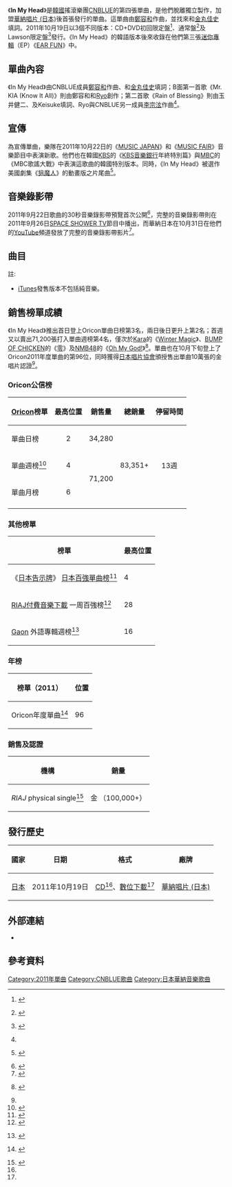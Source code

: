 {{Infobox single
|Name          = In My Head
|Cover         = CNBLUE In My Head.jpg
|Border        = 
|Caption       = 通常盤封面
|Artist        = [[CNBLUE|CNBLUE]]
|Album         = [[CODE_NAME_BLUE|CODE NAME BLUE]]
|Released      = 2011年10月19日<br><small>（見[[#發行歷史|發行歷史]]）</small>
|Format        = [[CD|CD]]、[[數位音樂下載|數位下載]]
|B-side        = Mr. KIA (Know It All)<br>Rain of Blessing
|Recorded      = 2011年
|Genre         = [[日語流行音樂|日語流行音樂]]
|Length        = 4:14
|Writer        = [[鄭容和|鄭容和]]、{{link-ja|玉井健二|玉井健二}}、[[金丸佳史|金丸佳史]]
|Producer      = 玉井健二、{{link-ja|agehasprings|Agehasprings}}
|Label         = [[日本華納音樂|華納唱片 (日本)]]
|Chronology    = [[CNBLUE|CNBLUE]]日語單曲
|Last single   = [[RE-MAINTENANCE|RE-MAINTENANCE]]<br>（2011年）
|This single   = '''In My Head'''<br>（2011年）
|Next single   = [[Where_you_are_(CNBLUE單曲)|Where you are]]<br>（2012年）
}}
《'''In My Head'''》是[[韓國|韓國]]搖滾樂團[[CNBLUE|CNBLUE]]的第四張單曲，是他們脫離獨立製作，加盟[[日本華納音樂|華納唱片 (日本)]]後首張發行的單曲。這單曲由[[鄭容和|鄭容和]]作曲，並找來{{link-ja|玉井健二|玉井健二}}和[[金丸佳史|金丸佳史]]填詞。2011年10月19日以3個不同版本：CD+DVD初回限定盤<ref name=limited>{{Ja icon}} {{cite web|url=http://wmg.jp/artist/cnblue/WPZL000030337.html|title=CNBLUE 「In My Head （初回限定盤）」 / Warner Music Japan|date=|work=|publisher=[[Warner_Music_Group|Warner Music Group]]|accessdate=2012-02-02|archive-url=https://web.archive.org/web/20120106182513/http://wmg.jp/artist/cnblue/WPZL000030337.html|archive-date=2012-01-06|dead-url=yes}}</ref>、通常盤<ref name=release>{{ja icon}} {{cite web|url=http://www.oricon.co.jp/prof/artist/488826/products/music/937147/1/|title=Ｉｎ　Ｍｙ　Ｈｅａｄ ＣＮＢＬＵＥのプロフィールならオリコン芸能人事典-ORICON STYLE|date=|work=|publisher=[[Oricon|Oricon]]|accessdate=2012-02-02|archive-date=2013-12-31|archive-url=https://web.archive.org/web/20131231182426/http://www.oricon.co.jp/prof/artist/488826/products/music/937147/1/|dead-url=no}}</ref>及 Lawson限定盤<ref name=lawson>{{Ja icon}} {{cite web|url=http://wmg.jp/artist/cnblue/PKG0000007585.html|title=CNBLUE 「In My Head （ローソン限定盤）」 / Warner Music Japan|date=|work=|publisher=[[Warner_Music_Group|Warner Music Group]]|accessdate=2012-02-02|archive-url=https://web.archive.org/web/20120126083026/http://wmg.jp/artist/cnblue/PKG0000007585.html|archive-date=2012-01-26|dead-url=yes}}</ref>發行。《In My Head》的韓語版本後來收錄在他們第三張[[迷你專輯|迷你專輯]]（EP）《[[EAR_FUN|EAR FUN]]》中。

==單曲內容==
《In My Head》由CNBLUE成員[[鄭容和|鄭容和]]作曲、{{link-ja|玉井健二|玉井健二}}和[[金丸佳史|金丸佳史]]填詞；B面第一首歌《Mr. KIA (Know It All)》則由鄭容和和[[Ryo|Ryo]]創作；第二首歌《Rain of Blessing》則由玉井健二、{{link-ja|深野香|深野香}}及Keisuke填詞、Ryo與CNBLUE另一成員[[李宗泫|李宗泫]]作曲<ref name=release />。

==宣傳==
為宣傳單曲，樂隊在2011年10月22日的《[[MUSIC_JAPAN|MUSIC JAPAN]]》和《[[MUSIC_FAIR|MUSIC FAIR]]》音樂節目中表演新歌。他們也在韓國[[韓國放送公社|KBS]]的《[[KBS音樂銀行|KBS音樂銀行]]年終特別篇》與[[文化廣播_(韓國)|MBC]]的《MBC歌謠大戰》中表演這歌曲的韓國特別版本。同時，《In My Head》被選作美國劇集《[[狙魔人|狙魔人]]》的動畫版之片尾曲<ref>{{Ko icon}} {{cite web|url=http://news.nate.com/view/20111005n20245|title=정용화 자작곡, 日애니메이션 엔딩 테마곡 삽입|date=2011-10-05|work=|publisher=Nate|accessdate=2012-02-02}}</ref>。

==音樂錄影帶==
2011年9月22日歌曲的30秒音樂錄影帶預覽首次公開<ref>{{cite web|url=http://www.youtube.com/watch?v=g88e5dc63TA|title=CNBLUE (In My Head) 30sec.version - YouTube|date=2011-09-22|work=|publisher=[[YouTube|YouTube]]|accessdate=2012-02-02|archive-date=2020-03-14|archive-url=https://web.archive.org/web/20200314100200/https://www.youtube.com/watch?v=g88e5dc63TA|dead-url=no}}</ref>，完整的音樂錄影帶則在2011年9月26日[[SPACE_SHOWER_TV|SPACE SHOWER TV]]節目中播出，而華納日本在10月31日在他們的[[YouTube|YouTube]]頻道發放了完整的音樂錄影帶影片<ref name=musicvideo>{{cite web|url=http://www.youtube.com/watch?v=g88e5dc63TA|title=CNBLUE - In My Head - YouTube|date=2011-10-31|work=|publisher=[[YouTube|YouTube]]|accessdate=2012-02-02|language=|archive-date=2020-03-14|archive-url=https://web.archive.org/web/20200314100200/https://www.youtube.com/watch?v=g88e5dc63TA|dead-url=no}}</ref>。

==曲目==
{{tracklist
| total_length    = 16:12
| headline        = 所有版本：<ref name=itunesjp>{{Ja icon}} {{cite web|url=http://itunes.apple.com/jp/album/in-my-head-single/id469864778|title=iTunes - ミュージック - CNBLUE「In My Head - Single」|date=2011-10-19|work=|publisher=[[iTunes|iTunes]]|accessdate=2012-02-02|archive-date=2016-03-13|archive-url=https://web.archive.org/web/20160313150430/https://itunes.apple.com/jp/album/in-my-head-single/id469864778|dead-url=no}}</ref>

| all_producer = {{link-ja|玉井健二|玉井健二}}、{{link-ja|agehasprings|Agehasprings}}

| title1          = In My Head
| music1          = [[鄭容和|鄭容和]]
| lyrics1         = 玉井健二<br>[[金丸佳史|金丸佳史]]
| arranger1       = 玉井健二<br>{{link-ja|百田留衣|百田留衣}}
| length1         = 4:14

| title2          = Mr. KIA (Know It All)
| music2          = 鄭容和<br>[[Ryo|Ryo]]
| lyrics2         = [[鄭容和|鄭容和]]
| arranger2       = 玉井健二<br>{{link-ja|野間康介|野間康介}}
| length2         = 3:33

| title3          = Rain of Blessing
| music3          = [[李宗泫|李宗泫]]<br>Ryo
| lyrics3         = 玉井健二<br>{{link-ja|深野香|深野香}}<br>Keisuke
| arranger3       = 玉井健二<br>{{link-ja|釣俊輔|釣俊輔}}
| length3         = 4:13

| title4          = In My Head
| note4           = Instrumental
| music4          = [[鄭容和|鄭容和]]
| arranger4       = 玉井健二<br>百田留衣
| length4         = 4:14

}}

{{tracklist
| collapsed       = yes
| headline        = DVD<ref name=limited />
| title1          = In My Head
| note1           = [[音樂錄影帶|音樂錄影帶]]
| title2          = In My Head
| note2           = 音樂錄影帶 - Special footage
}}

;註:
*[[iTunes|iTunes]]發售版本不包括純音樂。

==銷售榜單成績==
《In My Head》推出首日登上Oricon單曲日榜第3名，兩日後日更升上第2名；首週又以賣出71,200張打入單曲週榜第4名，僅次於[[Kara|Kara]]的《[[Winter_Magic|Winter Magic]]》、[[BUMP_OF_CHICKEN|BUMP OF CHICKEN]]的《[[零_(單曲)|零]]》及[[NMB48|NMB48]]的《[[Oh_My_God!|Oh My God!]]》<ref>{{Ko icon}} {{cite web|url=http://news.nate.com/view/20111026n05736?mid=e0101|title=씨엔블루 日 데뷔싱글, 첫주 7만장 판매|date=2011-10-26|work=|publisher=Nate|accessdate=2012-02-02}}</ref>。單曲也在10月下旬登上了Oricon2011年度單曲的第96位，同時獲得[[日本唱片協會|日本唱片協會]]頒授售出單曲10萬張的金唱片認證<ref name="riajgold" />。

===Oricon公信榜===
{| class="wikitable" style="width:630px;"
|-
! style="text-align:center;"|[[Oricon|Oricon]]榜單
! style="text-align:center;"|最高位置
! style="text-align:center;"|銷售量
! style="text-align:center;"|總銷量
! style="text-align:center;"|停留時間
|-
|align="left"|單曲日榜
| style="text-align:center;"|2
| style="text-align:center;"|34,280
| style="text-align:center;" rowspan="3"|83,351+
| style="text-align:center;" rowspan="3"|13週
|-
|align="left"|單曲週榜<ref name="oricon">{{cite web|url=http://www.oricon.co.jp/rank/js/w/2011-10-31/|title=2011年10月17日～2011年10月23日のCDシングル週間ランキング (Oricon Weekly chart for October 31st)|date=2011-10-26|work=|publisher=[[Oricon|Oricon]]|accessdate=2011-10-26|archive-date=2017-06-22|archive-url=https://web.archive.org/web/20170622031951/http://www.oricon.co.jp/rank/js/w/2011-10-31/|dead-url=no}}</ref>
| style="text-align:center;"|4
| style="text-align:center;" rowspan="2"|71,200
|-
|align="left"|單曲月榜
| style="text-align:center;"|6
|-
|}

=== 其他榜單 ===
{| class="wikitable sortable" style="text-align:center;"
! style="text-align:center;"|榜單
! style="text-align:center;"|最高位置
|-
| align="left" | 《[[告示牌_(雜誌)|日本告示牌]]》 [[日本百強單曲榜|日本百強單曲榜]]<ref>{{cite web|url=http://www.billboard.com/charts/2011-11-05/japan-hot-100|title=Japan Hot 100 / Billboard.com (Billboard Japan Hot 100 for November 5th)|date=2011-11-05|work=|publisher=[[告示牌_(雜誌)|Billboard]]|accessdate=2012-02-03|language=en}}</ref>
| 4
|-
| align="left" | [[RIAJ付費音樂下載榜|RIAJ付費音樂下載]] 一周百強榜<ref>{{cite web|url=http://satsuki.musicdb.gr.jp/all_info/ranking_weekly/WeeklyRankingAction.do?term=2011s&weeklyCd=20111025&rankKbn=50|title=RIAJ Digital Track Chart: Chart issue October 25, 2011|date=|work=|publisher=[[Recording_Industry_Association_of_Japan|Recording Industry Association of Japan]]|accessdate=2011-10-21|language=ja|deadurl=yes|archiveurl=https://web.archive.org/web/20120507034314/http://satsuki.musicdb.gr.jp/all_info/ranking_weekly/WeeklyRankingAction.do?term=2011s&weeklyCd=20111025&rankKbn=50|archivedate=2012-05-07}}</ref>
| 28
|-
| align="left" | [[Gaon_Chart|Gaon]] 外語專輯週榜<ref name=gaon>{{ko icon}} {{cite web|url=http://www.gaonchart.co.kr/main/section/search/list.gaon?Search_str=%EC%94%A8%EC%97%94%EB%B8%94%EB%A3%A8|title=Gaon Search - CNBLUE|date=|work=|publisher=Gaon|accessdate=2011-10-01|archive-date=2019-02-15|archive-url=https://web.archive.org/web/20190215145904/http://www.gaonchart.co.kr/main/section/search/list.gaon?Search_str=%EC%94%A8%EC%97%94%EB%B8%94%EB%A3%A8|dead-url=no}}</ref>
| 16
|}

===年榜===
{| class="wikitable sortable" style="text-align:center;"
|-
!榜單（2011）
!位置
|-
| align="left" |Oricon年度單曲<ref>{{ja icon}} {{cite web|url=http://www.oricon.co.jp/music/special/2011/musicrank1219/index01.html#topphoto|title=年間ランキング特集『AKB48が5作ミリオン突破の快挙！2011年オリコン年間CD＆DVDランキングを大発表！』-ORICON STYLE ミュージック (Oricon Yearly Chart for 2011)|work=[[Oricon|Oricon]]|accessdate=December 19, 2011|date=December 19, 2011|archive-date=2012-07-14|archive-url=https://web.archive.org/web/20120714042419/http://www.oricon.co.jp/music/special/2011/musicrank1219/index01.html#topphoto|dead-url=no}}</ref>
|96
|}

=== 銷售及認證 ===
{| class="wikitable" style="text-align:center;"
! 機構
! 銷量
|-
| align="left" | ''RIAJ'' physical single<ref name="riajgold">{{cite web | title=ゴールド等認定作品一覧　2011年10月 | trans_title=Record Association report: October 2011 Gold List and other approved work | url=http://www.riaj.or.jp/data/others/gold/201110.html | work=[[RIAJ|RIAJ]] | date=November 22, 2011 | accessdate=November 22, 2011 | archive-date=2013-09-15 | archive-url=https://web.archive.org/web/20130915110312/http://www.riaj.or.jp/data/others/gold/201110.html | dead-url=no }}</ref>
| 金 （100,000+）
|}

==發行歷史==
{| class="wikitable plainrowheaders"
|-
! scope="col"| 國家 !! 日期 !! 格式 !! 廠牌
|-
! scope="row" rowspan="1"| [[日本|日本]]
| 2011年10月19日
| [[CD|CD]]<ref name=limited />、[[數位音樂下載|數位下載]]<ref name=itunesjp />
| [[日本華納音樂|華納唱片 (日本)]]
|}

==外部連結==
* {{YouTube|id = GbIjifrHjc8|title = 《In My Head》 音樂錄影帶}}

==參考資料==
{{reflist}}

{{CNBLUE}}

{{DEFAULTSORT:In My Head (CNBLUE song)}}
[[Category:2011年單曲|Category:2011年單曲]]
[[Category:CNBLUE歌曲|Category:CNBLUE歌曲]]
[[Category:日本華納音樂歌曲|Category:日本華納音樂歌曲]]